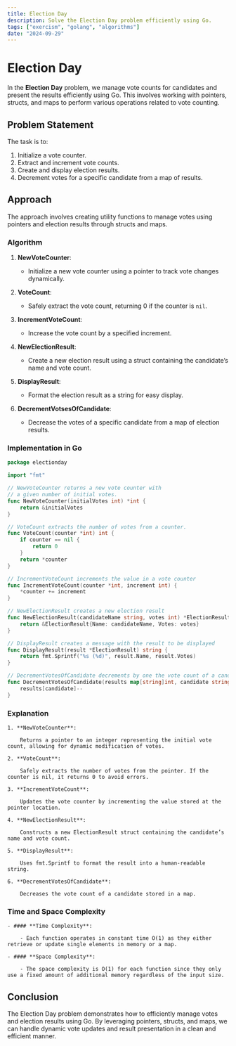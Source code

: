 ```yaml
---
title: Election Day
description: Solve the Election Day problem efficiently using Go.
tags: ["exercism", "golang", "algorithms"]
date: "2024-09-29"
---
```


# Election Day

In the **Election Day** problem, we manage vote counts for candidates and present the results efficiently using Go. This involves working with pointers, structs, and maps to perform various operations related to vote counting.

## Problem Statement

The task is to:
1. Initialize a vote counter.
2. Extract and increment vote counts.
3. Create and display election results.
4. Decrement votes for a specific candidate from a map of results.

## Approach

The approach involves creating utility functions to manage votes using pointers and election results through structs and maps.

### Algorithm

1. **NewVoteCounter**:
   - Initialize a new vote counter using a pointer to track vote changes dynamically.

2. **VoteCount**:
   - Safely extract the vote count, returning 0 if the counter is `nil`.

3. **IncrementVoteCount**:
   - Increase the vote count by a specified increment.

4. **NewElectionResult**:
   - Create a new election result using a struct containing the candidate’s name and vote count.

5. **DisplayResult**:
   - Format the election result as a string for easy display.

6. **DecrementVotsesOfCandidate**:
   - Decrease the votes of a specific candidate from a map of election results.

### Implementation in Go

```go
package electionday

import "fmt"

// NewVoteCounter returns a new vote counter with
// a given number of initial votes.
func NewVoteCounter(initialVotes int) *int {
	return &initialVotes
}

// VoteCount extracts the number of votes from a counter.
func VoteCount(counter *int) int {
	if counter == nil {
		return 0
	}
	return *counter
}

// IncrementVoteCount increments the value in a vote counter
func IncrementVoteCount(counter *int, increment int) {
	*counter += increment
}

// NewElectionResult creates a new election result
func NewElectionResult(candidateName string, votes int) *ElectionResult {
	return &ElectionResult{Name: candidateName, Votes: votes}
}

// DisplayResult creates a message with the result to be displayed
func DisplayResult(result *ElectionResult) string {
	return fmt.Sprintf("%s (%d)", result.Name, result.Votes)
}

// DecrementVotesOfCandidate decrements by one the vote count of a candidate in a map
func DecrementVotesOfCandidate(results map[string]int, candidate string) {
	results[candidate]--
}
```

### Explanation

    1. **NewVoteCounter**:

        Returns a pointer to an integer representing the initial vote count, allowing for dynamic modification of votes.

    2. **VoteCount**:

        Safely extracts the number of votes from the pointer. If the counter is nil, it returns 0 to avoid errors.

    3. **IncrementVoteCount**:

        Updates the vote counter by incrementing the value stored at the pointer location.

    4. **NewElectionResult**:

        Constructs a new ElectionResult struct containing the candidate’s name and vote count.

    5. **DisplayResult**:

        Uses fmt.Sprintf to format the result into a human-readable string.

    6. **DecrementVotesOfCandidate**:

        Decreases the vote count of a candidate stored in a map.

### Time and Space Complexity

    - #### **Time Complexity**:

        - Each function operates in constant time O(1) as they either retrieve or update single elements in memory or a map.

    - #### **Space Complexity**:

        - The space complexity is O(1) for each function since they only use a fixed amount of additional memory regardless of the input size.


## Conclusion
The Election Day problem demonstrates how to efficiently manage votes and election results using Go. By leveraging pointers, structs, and maps, we can handle dynamic vote updates and result presentation in a clean and efficient manner.